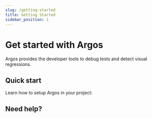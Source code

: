 ```yaml
---
slug: /getting-started
title: Getting Started
sidebar_position: 1
---
```




# Get started with Argos

Argos provides the developer tools to debug tests and detect visual regressions.

## Quick start

Learn how to setup Argos in your project:

<div className="grid grid-cols-1 md:grid-cols-2 lg:grid-cols-3 gap-4 flex-wrap">
  <XCard
    logo={PlaywrightLogo}
    text="Playwright Quickstart"
    to="/quickstart/playwright"
  />
  <XCard
    logo={CypressLogo}
    text="Cypress Quickstart"
    to="/quickstart/cypress"
  />
  <XCard
    logo={WebdriverIOLogo}
    text="WebdriverIO Quickstart"
    to="/quickstart/webdriverio"
  />
  <XCard
    logo={PuppeteerLogo}
    text="Puppeteer Quickstart"
    to="/quickstart/puppeteer"
  />
  <XCard logo={NextjsLogo} text="Next.js Quickstart" to="/quickstart/next-js" />
  <XCard logo={RemixLogo} text="Remix Quickstart" to="/quickstart/remix" />
  <XCard
    logo={OthersLogo}
    text="Any E2E Quickstart"
    to="/quickstart/with-any-e2e-tool"
  />
</div>

## Need help?

<HelpSection />
